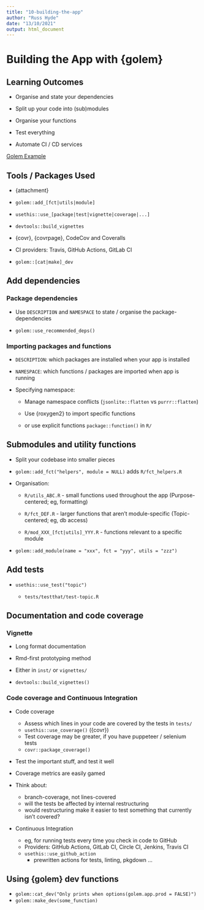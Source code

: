 ```yaml
---
title: "10-building-the-app"
author: "Russ Hyde"
date: "13/10/2021"
output: html_document
---
```


# Building the App with {golem}

## Learning Outcomes

- Organise and state your dependencies

- Split up your code into (sub)modules

- Organise your functions

- Test everything

- Automate CI / CD services

[Golem Example](https://github.com/ColinFay/golemexample)

## Tools / Packages Used

- {attachment}

- `golem::add_[fct|utils|module]`

- `usethis::use_[package|test|vignette|coverage|...]`

- `devtools::build_vignettes`

- {covr}, {covrpage}, CodeCov and Coveralls

- CI providers: Travis, GitHub Actions, GitLab CI

- `golem::[cat|make]_dev`

## Add dependencies

### Package dependencies

- Use `DESCRIPTION` and `NAMESPACE` to state / organise the package-dependencies

- `golem::use_recommended_deps()`

### Importing packages and functions

- `DESCRIPTION`: which packages are installed when your app is installed

- `NAMESPACE`: which functions / packages are imported when app is running

- Specifying namespace:

  - Manage namespace conflicts (`jsonlite::flatten` vs `purrr::flatten`)

  - Use {roxygen2} to import specific functions

  - or use explicit functions `package::function()` in `R/`

## Submodules and utility functions

- Split your codebase into smaller pieces

- `golem::add_fct("helpers", module = NULL)` adds `R/fct_helpers.R`

- Organisation:

  - `R/utils_ABC.R` - small functions used throughout the app (Purpose-centered; eg, formatting)
  
  - `R/fct_DEF.R` - larger functions that aren't module-specific (Topic-centered; eg, db access)
  
  - `R/mod_XXX_[fct|utils]_YYY.R` - functions relevant to a specific module

- `golem::add_module(name = "xxx", fct = "yyy", utils = "zzz")`

## Add tests

- `usethis::use_test("topic")`

  - `tests/testthat/test-topic.R`

## Documentation and code coverage

### Vignette

- Long format documentation

- Rmd-first prototyping method

- Either in `inst/` or `vignettes/`

- `devtools::build_vignettes()`

### Code coverage and Continuous Integration

- Code coverage

  - Assess which lines in your code are covered by the tests in `tests/`
  - `usethis::use_coverage()` ({covr})
  - Test coverage may be greater, if you have puppeteer / selenium tests
  - `covr::package_coverage()`
  
- Test the important stuff, and test it well
- Coverage metrics are easily gamed

- Think about:
  - branch-coverage, not lines-covered
  - will the tests be affected by internal restructuring
  - would restructuring make it easier to test something that currently isn't covered?

- Continuous Integration

  - eg, for running tests every time you check in code to GitHub
  - Providers: GitHub Actions, GitLab CI, Circle CI, Jenkins, Travis CI
  - `usethis::use_github_action`
    - prewritten actions for tests, linting, pkgdown ...

## Using {golem} dev functions

- `golem::cat_dev("Only prints when options(golem.app.prod = FALSE)")`
- `golem::make_dev(some_function)`
